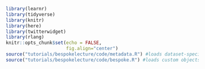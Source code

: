 ```r
library(learnr)
library(tidyverse)
library(knitr)
library(here)
library(twitterwidget)
library(rlang)
knitr::opts_chunk$set(echo = FALSE, 
                      fig.align="center")
source("tutorials/bespokelecture/code/metadata.R") #loads dataset-specific variables
source("tutorials/bespokelecture/code/bespoke.R") #loads custom objects
```
